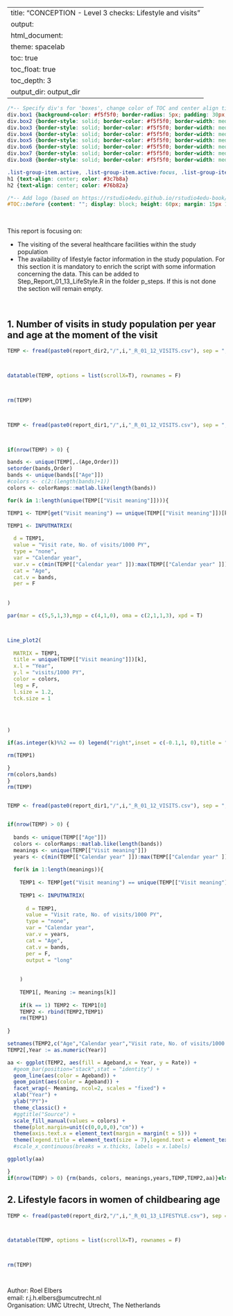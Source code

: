 

---
title: "CONCEPTION - Level 3 checks: Lifestyle and visits"
output: 
  html_document:
    theme: spacelab
    toc: true
    toc_float: true
    toc_depth: 3
    output_dir: output_dir
---


```css
/*-- Specify div's for 'boxes', change color of TOC and center align titles: --*/
div.box1 {background-color: #f5f5f0; border-radius: 5px; padding: 30px; margin-right: 0px}
div.box2 {border-style: solid; border-color: #f5f5f0; border-width: medium; border-radius: 30px; padding: 5px; margin-right: 0px}
div.box3 {border-style: solid; border-color: #f5f5f0; border-width: medium; border-radius: 30px; padding: 5px; margin-right: 0px}
div.box4 {border-style: solid; border-color: #f5f5f0; border-width: medium; border-radius: 30px; padding: 5px; margin-right: 0px}
div.box5 {border-style: solid; border-color: #f5f5f0; border-width: medium; border-radius: 30px; padding: 5px; margin-right: 0px}
div.box6 {border-style: solid; border-color: #f5f5f0; border-width: medium; border-radius: 30px; padding: 5px; margin-right: 0px}
div.box7 {border-style: solid; border-color: #f5f5f0; border-width: medium; border-radius: 30px; padding: 5px; margin-right: 0px}
div.box8 {border-style: solid; border-color: #f5f5f0; border-width: medium; border-radius: 30px; padding: 5px; margin-right: 0px}

.list-group-item.active, .list-group-item.active:focus, .list-group-item.active:hover {background-color: #76b82a; border-color: #76b82a}
h1 {text-align: center; color: #3c7b8a}
h2 {text-align: center; color: #76b82a}

/*-- Add logo (based on https://rstudio4edu.github.io/rstudio4edu-book/rmd-fancy.html): --*/
#TOC::before {content: ""; display: block; height: 60px; margin: 15px 10px 15px; background-image: url("conception_logo.png"); background-size: contain; background-position: center center; background-repeat: no-repeat}
```

<div class = 'box1'>

<br> 

This report is focusing on:
<ul>
<li>The visiting of the several healthcare facilities within the study population </li>
<li>The availability of lifestyle factor information in the study population. For this section it is mandatory to enrich the script with some information concerning the data. This can be added to Step_Report_01_13_LifeStyle.R in the folder p_steps. If this is not done the section will remain empty.
</li>

</ul>


</div>

<br>

<div class = 'box2'>


## 1. Number of visits in study population per year and age at the moment of the visit

```r

TEMP <- fread(paste0(report_dir2,"/",i,"_R_01_12_VISITS.csv"), sep = ";")[, Order := NULL] 



datatable(TEMP, options = list(scrollX=T), rownames = F)



rm(TEMP)




```
```r

TEMP <- fread(paste0(report_dir1,"/",i,"_R_01_12_VISITS.csv"), sep = ";") 



if(nrow(TEMP) > 0) {

bands <- unique(TEMP[,.(Age,Order)])
setorder(bands,Order)
bands <- unique(bands[["Age"]])
#colors <- c(2:(length(bands)+1))
colors <- colorRamps::matlab.like(length(bands))

for(k in 1:length(unique(TEMP[["Visit meaning"]]))){

TEMP1 <- TEMP[get("Visit meaning") == unique(TEMP[["Visit meaning"]])[k],]

TEMP1 <- INPUTMATRIX(
  
  d = TEMP1,
  value = "Visit rate, No. of visits/1000 PY",
  type = "none",
  var = "Calendar year",
  var.v = c(min(TEMP[["Calendar year" ]]):max(TEMP[["Calendar year" ]])),
  cat = "Age",
  cat.v = bands,
  per = F
  
  
)

par(mar = c(5,5,1,3),mgp = c(4,1,0), oma = c(2,1,1,3), xpd = T)



Line_plot2(
  
  MATRIX = TEMP1,
  title = unique(TEMP[["Visit meaning"]])[k],
  x.l = "Year",
  y.l = "visits/1000 PY",
  color = colors,
  leg = F,
  l.size = 1.2,
  tck.size = 1
  
  
  

)

if(as.integer(k)%%2 == 0) legend("right",inset = c(-0.1,1, 0),title = "Agebands",legend =  bands, col = colors, cex = 0.8,pch=10, box.col = "white")

rm(TEMP1)

}
rm(colors,bands)
}
rm(TEMP)



```

```r
TEMP <- fread(paste0(report_dir1,"/",i,"_R_01_12_VISITS.csv"), sep = ";") 


if(nrow(TEMP) > 0) {
  
  bands <- unique(TEMP[["Age"]])
  colors <- colorRamps::matlab.like(length(bands))
  meanings <- unique(TEMP[["Visit meaning"]])
  years <- c(min(TEMP[["Calendar year" ]]):max(TEMP[["Calendar year" ]]))
  
  for(k in 1:length(meanings)){
    
    TEMP1 <- TEMP[get("Visit meaning") == unique(TEMP[["Visit meaning"]])[k],]
    
    TEMP1 <- INPUTMATRIX(
      
      d = TEMP1,
      value = "Visit rate, No. of visits/1000 PY",
      type = "none",
      var = "Calendar year",
      var.v = years,
      cat = "Age",
      cat.v = bands,
      per = F,
      output = "long"
      
      
    )
    
    TEMP1[, Meaning := meanings[k]]
    
    if(k == 1) TEMP2 <- TEMP1[0]
    TEMP2 <- rbind(TEMP2,TEMP1)
    rm(TEMP1)
    
}

setnames(TEMP2,c("Age","Calendar year","Visit rate, No. of visits/1000 PY"),c("Ageband","Year","Rate"))
TEMP2[,Year := as.numeric(Year)]

aa <- ggplot(TEMP2, aes(fill = Ageband,x = Year, y = Rate)) +
  #geom_bar(position="stack",stat = "identity") +
  geom_line(aes(color = Ageband)) +
  geom_point(aes(color = Ageband)) +
  facet_wrap(~ Meaning, ncol=2, scales = "fixed") +
  xlab("Year") +
  ylab("PY")+
  theme_classic() +
  #ggtitle("Source") +
  scale_fill_manual(values = colors) +
  theme(plot.margin=unit(c(0,0,0,0),"cm")) +
  theme(axis.text.x = element_text(margin = margin(t = 5))) +
  theme(legend.title = element_text(size = 7),legend.text = element_text(size = 7)) 
  #scale_x_continuous(breaks = x.thicks, labels = x.labels)

ggplotly(aa)

}
if(nrow(TEMP) > 0) {rm(bands, colors, meanings,years,TEMP,TEMP2,aa)}else{rm(TEMP)}


```



## 2. Lifestyle facors in women of childbearing age 

```r

TEMP <- fread(paste0(report_dir2,"/",i,"_R_01_13_LIFESTYLE.csv"), sep = ";")[, Order := NULL]



datatable(TEMP, options = list(scrollX=T), rownames = F)



rm(TEMP)




```



<div class = 'box9'>

Author: Roel Elbers   
email: r.j.h.elbers@umcutrecht.nl   
Organisation: UMC Utrecht, Utrecht, The Netherlands    

</div>
